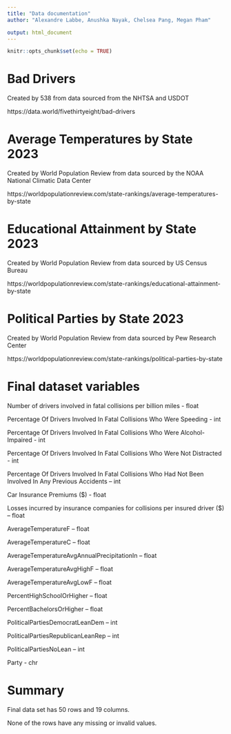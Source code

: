 ```yaml
---
title: "Data documentation"
author: "Alexandre Labbe, Anushka Nayak, Chelsea Pang, Megan Pham"

output: html_document
---
```


```r
knitr::opts_chunk$set(echo = TRUE)
```

# Bad Drivers


Created by 538 from data sourced from the NHTSA and USDOT


https://data.world/fivethirtyeight/bad-drivers


# Average Temperatures by State 2023

Created by World Population Review from data sourced by the NOAA National Climatic Data Center

https://worldpopulationreview.com/state-rankings/average-temperatures-by-state

# Educational Attainment by State 2023

Created by World Population Review from data sourced by US Census Bureau

https://worldpopulationreview.com/state-rankings/educational-attainment-by-state

# Political Parties by State 2023

Created by World Population Review from data sourced by Pew Research Center

https://worldpopulationreview.com/state-rankings/political-parties-by-state


# Final dataset variables

Number of drivers involved in fatal collisions per billion miles - float


Percentage Of Drivers Involved In Fatal Collisions Who Were Speeding - int


Percentage Of Drivers Involved In Fatal Collisions Who Were Alcohol-Impaired - int


Percentage Of Drivers Involved In Fatal Collisions Who Were Not Distracted - int


Percentage Of Drivers Involved In Fatal Collisions Who Had Not Been Involved In Any Previous Accidents – int


Car Insurance Premiums ($) - float


Losses incurred by insurance companies for collisions per insured driver ($) – float


AverageTemperatureF – float

AverageTemperatureC – float


AverageTemperatureAvgAnnualPrecipitationIn – float


AverageTemperatureAvgHighF – float


AverageTemperatureAvgLowF – float


PercentHighSchoolOrHigher – float


PercentBachelorsOrHigher – float


PoliticalPartiesDemocratLeanDem – int


PoliticalPartiesRepublicanLeanRep – int


PoliticalPartiesNoLean – int


Party - chr

# Summary

Final data set has 50 rows and 19 columns.

None of the rows have any missing or invalid values.
